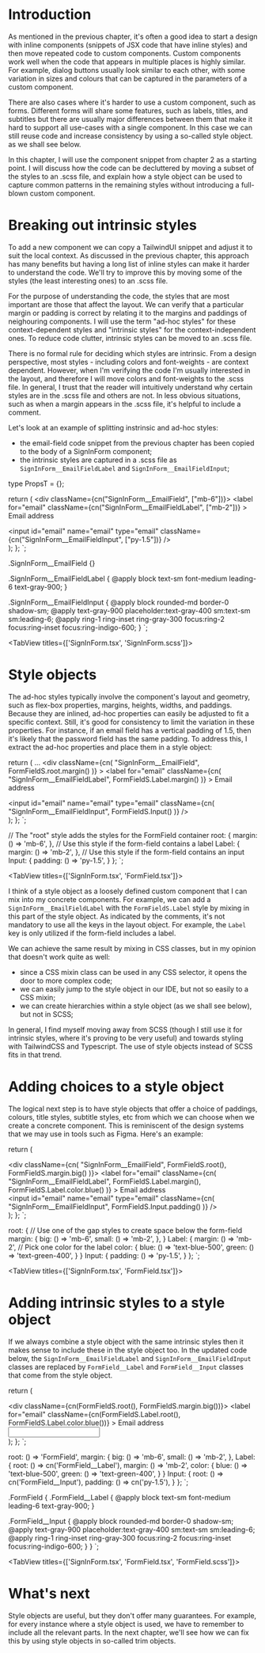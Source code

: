 # Introduction

As mentioned in the previous chapter, it's often a good idea to start a design with inline components
(snippets of JSX code that have inline styles) and then move repeated code to custom components. Custom components
work well when the code that appears in multiple places is highly similar. For example, dialog buttons usually look
similar to each other, with some variation in sizes and colours that can be captured in the parameters of a custom
component.

There are also cases where it's harder to use a custom component, such as forms. Different forms will share some features,
such as labels, titles, and subtitles but there are usually major differences between them that make it hard
to support all use-cases with a single component. In this case we can still reuse code and increase
consistency by using a so-called style object. as we shall see below.

In this chapter, I will use the component snippet from chapter 2 as a starting point. I will discuss how the
code can be decluttered by moving a subset of the styles to an .scss file, and explain how a style object
can be used to capture common patterns in the remaining styles without introducing a full-blown custom component.

# Breaking out intrinsic styles

To add a new component we can copy a TailwindUI snippet and adjust it to suit the local context. As discussed in the previous
chapter, this approach has many benefits but having a long list of inline styles can make it harder to understand the code.
We'll try to improve this by moving some of the styles (the least interesting ones) to an .scss file.

For the purpose of understanding the code, the styles that are most important are those that affect the layout.
We can verify that a particular margin or padding is correct by relating it to the margins and paddings of neighouring components.
I will use the term "ad-hoc styles" for these context-dependent styles and "intrinsic styles" for the context-independent ones.
To reduce code clutter, intrinsic styles can be moved to an .scss file.

There is no formal rule for deciding which styles are intrinsic. From a design perspective, most styles - including
colors and font-weights - are context dependent. However, when I'm verifying the code I'm usually interested in the layout, and therefore
I will move colors and font-weights to the .scss file. In general, I trust that the reader will intuitively understand why
certain styles are in the .scss file and others are not. In less obvious situations, such as when a margin appears in the .scss file,
it's helpful to include a comment.

Let's look at an example of splitting instrinsic and ad-hoc styles:

- the email-field code snippet from the previous chapter has been copied to the body of a SignInForm component;
- the intrinsic styles are captured in a .scss file as `SignInForm__EmailFieldLabel` and `SignInForm__EmailFieldInput`;


type PropsT = {};

  return (
    <div className={cn("SignInForm__EmailField", ["mb-6"])}>
      <label
        for="email"
        className={cn("SignInForm__EmailFieldLabel", ["mb-2"])}
      >
        Email address
      </label>
      <div>
        <input
          id="email" name="email" type="email"
          className={cn("SignInForm__EmailFieldInput", ["py-1.5"])}
        />
      </div>
    </div>
  );
};
`;

.SignInForm\_\_EmailField {}

.SignInForm\_\_EmailFieldLabel {
@apply block text-sm font-medium leading-6 text-gray-900;
}

.SignInForm\_\_EmailFieldInput {
@apply block rounded-md border-0 shadow-sm;
@apply text-gray-900 placeholder:text-gray-400 sm:text-sm sm:leading-6;
@apply ring-1 ring-inset ring-gray-300 focus:ring-2 focus:ring-inset focus:ring-indigo-600;
}
`;

<TabView titles={['SignInForm.tsx', 'SignInForm.scss']}>
  <CodeSnippet code={code1} />
  <CodeSnippet lang="sass" code={code2} />
</TabView>

# Style objects

The ad-hoc styles typically involve the component's layout and geometry, such as flex-box properties, margins, heights, widths, and
paddings. Because they are inlined, ad-hoc properties can easily be adjusted to fit a specific context. Still, it's good for consistency to
limit the variation in these properties. For instance, if an email field has a vertical padding of 1.5, then it's likely that the password field
has the same padding. To address this, I extract the ad-hoc properties and place them in a style object:


  return (
    ...
    <div
      className={cn(
        "SignInForm__EmailField",
        FormFieldS.root.margin()
      )}
    >
      <label
        for="email"
        className={cn(
          "SignInForm__EmailFieldLabel",
          FormFieldS.Label.margin()
        )}
      >
        Email address
      </label>
      <div>
        <input
          id="email" name="email" type="email"
          className={cn(
            "SignInForm__EmailFieldInput",
            FormFieldS.Input()
          )}
        />
      </div>
    </div>
  );
};
`;

  // The "root" style adds the styles for the FormField container
  root: {
    margin: () => 'mb-6',
  },
  // Use this style if the form-field contains a label
  Label: {
    margin: () => 'mb-2',
  },
  // Use this style if the form-field contains an input
  Input: {
    padding: () => 'py-1.5',
  }
};
`;

<TabView titles={['SignInForm.tsx', 'FormField.tsx']}>
  <CodeSnippet code={code3} />
  <CodeSnippet code={code4} />
</TabView>

I think of a style object as a loosely defined custom component that I can mix into my concrete components.
For example, we can add a `SignInForm__EmailFieldLabel` with the `FormFieldS.Label` style
by mixing in this part of the style object. As indicated by the comments, it's not mandatory to use all the keys in the layout object.
For example, the `Label` key is only utilized if the form-field includes a label.

We can achieve the same result by mixing in CSS classes, but in my opinion that doesn't work quite as well:

- since a CSS mixin class can be used in any CSS selector, it opens the door to more complex code;
- we can easily jump to the style object in our IDE, but not so easily to a CSS mixin;
- we can create hierarchies within a style object (as we shall see below), but not in SCSS;

In general, I find myself moving away from SCSS (though I still use it for intrinsic styles, where it's proving to be very useful)
and towards styling with TailwindCSS and Typescript. The use of style objects instead of SCSS fits in that trend.

# Adding choices to a style object

The logical next step is to have style objects that offer a choice of paddings, colours, title styles,
subtitle styles, etc from which we can choose when we create a concrete component. This is reminiscent of the design systems that we may
use in tools such as Figma. Here's an example:


  return (
    <div className="SignInForm">
      <div className={cn(
        "SignInForm__EmailField",
        FormFieldS.root(),
        FormFieldS.margin.big()
      )}>
        <label
          for="email"
          className={cn(
            "SignInForm__EmailFieldLabel",
            FormFieldS.Label.margin(),
            FormFieldS.Label.color.blue()
          )}
        >
          Email address
        </label>
        <div>
          <input
            id="email" name="email" type="email"
            className={cn(
              "SignInForm__EmailFieldInput",
              FormFieldS.Input.padding()
            )}
          />
        </div>
      </div>
    </div>
  );
};
`;


  root: {
    // Use one of the gap styles to create space below the form-field
    margin: {
      big: () => 'mb-6',
      small: () => 'mb-2',
    },
  }
  Label: {
    margin: () => 'mb-2',
    // Pick one color for the label
    color: {
      blue: () => 'text-blue-500',
      green: () => 'text-green-400',
    }
  }
  Input: {
    padding: () => 'py-1.5',
  }
};
`;

<TabView titles={['SignInForm.tsx', 'FormField.tsx']}>
  <CodeSnippet code={code5} />
  <CodeSnippet code={code6} />
</TabView>

# Adding intrinsic styles to a style object

If we always combine a style object with the same intrinsic styles then it makes sense
to include these in the style object too. In the updated code below, the `SignInForm__EmailFieldLabel` and
`SignInForm__EmailFieldInput` classes are replaced by `FormField__Label` and
`FormField__Input` classes that come from the style object.


  return (
    <div className="SignInForm">
      <div className={cn(FormFieldS.root(), FormFieldS.margin.big())}>
        <label
          for="email"
          className={cn(FormFieldS.Label.root(), FormFieldS.Label.color.blue())}
        >
          Email address
        </label>
        <div>
          <input
            id="email" name="email" type="email"
            className={cn(FormFieldS.Input.padding())}
          />
        </div>
      </div>
    </div>
  );
};
`;


  root: () => 'FormField',
  margin: {
    big: () => 'mb-6',
    small: () => 'mb-2',
  },
  Label: {
    root: () => cn('FormField__Label'),
    margin: () => 'mb-2',
    color: {
      blue: () => 'text-blue-500',
      green: () => 'text-green-400',
    }
  }
  Input: {
    root: () => cn('FormField__Input'),
    padding: () => cn('py-1.5'),
  }
};
`;

.FormField {
  .FormField\_\_Label {
    @apply block text-sm font-medium leading-6 text-gray-900;
  }

.FormField\_\_Input {
  @apply block rounded-md border-0 shadow-sm;
  @apply text-gray-900 placeholder:text-gray-400 sm:text-sm sm:leading-6;
  @apply ring-1 ring-inset ring-gray-300 focus:ring-2 focus:ring-inset focus:ring-indigo-600;
}
}
`;

<TabView titles={['SignInForm.tsx', 'FormField.tsx', 'FormField.scss']}>
  <CodeSnippet code={code7} />
  <CodeSnippet code={code8} />
  <CodeSnippet lang="sass" code={code9} />
</TabView>

# What's next

Style objects are useful, but they don't offer many guarantees. For example, for every instance where
a style object is used, we have to remember to include all the relevant parts. In the next chapter,
we'll see how we can fix this by using style objects in so-called trim objects.
